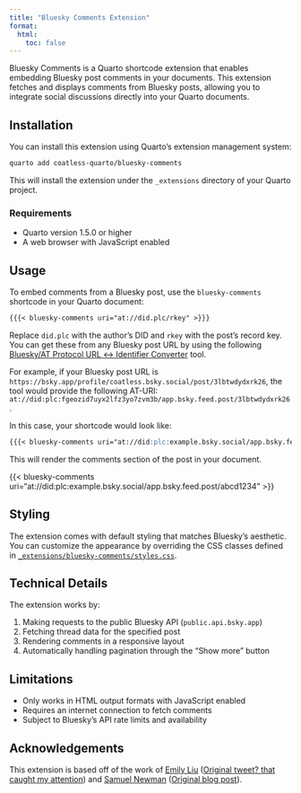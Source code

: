 ```yaml
---
title: "Bluesky Comments Extension"
format: 
  html:
    toc: false
---
```


Bluesky Comments is a Quarto shortcode extension that enables embedding Bluesky post comments in your documents. This extension fetches and displays comments from Bluesky posts, allowing you to integrate social discussions directly into your Quarto documents.

## Installation

You can install this extension using Quarto's extension management system:

```bash
quarto add coatless-quarto/bluesky-comments
```

This will install the extension under the `_extensions` directory of your Quarto project.

### Requirements

- Quarto version 1.5.0 or higher
- A web browser with JavaScript enabled

## Usage

To embed comments from a Bluesky post, use the `bluesky-comments` shortcode in your Quarto document:

````markdown
{{{< bluesky-comments uri="at://did.plc/rkey" >}}}
````

Replace `did.plc` with the author's DID and `rkey` with the post's record key. You can get these from any Bluesky post URL by using the following [Bluesky/AT Protocol URL ↔ Identifier Converter](https://web-apps.thecoatlessprofessor.com/bluesky/profile-or-post-to-did-at-uri.html) tool.

For example, if your Bluesky post URL is `https://bsky.app/profile/coatless.bsky.social/post/3lbtwdydxrk26`, the tool would provide the following AT-URI: `at://did:plc:fgeozid7uyx2lfz3yo7zvm3b/app.bsky.feed.post/3lbtwdydxrk26`. 

In this case, your shortcode would look like:

````markdown
{{{< bluesky-comments uri="at://did:plc:example.bsky.social/app.bsky.feed.post/abcd1234" >}}}
````

This will render the comments section of the post in your document.

{{< bluesky-comments uri="at://did:plc:example.bsky.social/app.bsky.feed.post/abcd1234" >}}

## Styling

The extension comes with default styling that matches Bluesky's aesthetic. You can customize the appearance by overriding the CSS classes defined in [`_extensions/bluesky-comments/styles.css`](_extensions/bluesky-comments/styles.css).

## Technical Details

The extension works by:

1. Making requests to the public Bluesky API (`public.api.bsky.app`)
2. Fetching thread data for the specified post
3. Rendering comments in a responsive layout
4. Automatically handling pagination through the "Show more" button

## Limitations

- Only works in HTML output formats with JavaScript enabled
- Requires an internet connection to fetch comments
- Subject to Bluesky's API rate limits and availability

## Acknowledgements

This extension is based off of the work of [Emily Liu](https://emilyliu.me/blog/comments) ([Original tweet? that caught my attention](https://bsky.app/profile/emilyliu.me/post/3lbqta5lnck2i)) and [Samuel Newman](https://bsky.app/profile/samuel.bsky.team) ([Original blog post](https://graysky.app/blog/2024-02-05-adding-blog-comments)). 
